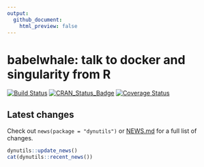 ```yaml
---
output:
  github_document:
    html_preview: false
---
```


# babelwhale: talk to docker and singularity from R

[![Build Status](https://travis-ci.org/dynverse/babelwhale.svg?branch=master)](https://travis-ci.org/dynverse/babelwhale)
[![CRAN_Status_Badge](https://www.r-pkg.org/badges/version/babelwhale)](https://cran.r-project.org/package=babelwhale)
[![Coverage Status](https://codecov.io/gh/dynverse/babelwhale/branch/master/graph/badge.svg)](https://codecov.io/gh/dynverse/babelwhale?branch=master)

## Latest changes

Check out `news(package = "dynutils")` or [NEWS.md](inst/NEWS.md) for a full list of changes.

<!-- This section gets automatically generated from inst/NEWS.md, and also generates inst/NEWS -->

```r
dynutils::update_news()
cat(dynutils::recent_news())
```
